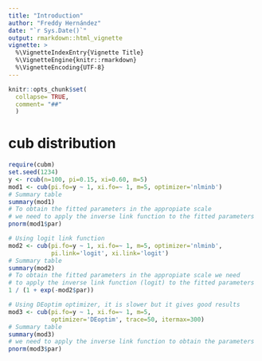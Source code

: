 ```yaml
---
title: "Introduction"
author: "Freddy Hernández"
date: "`r Sys.Date()`"
output: rmarkdown::html_vignette
vignette: >
  %\VignetteIndexEntry{Vignette Title}
  %\VignetteEngine{knitr::rmarkdown}
  %\VignetteEncoding{UTF-8}
---
```


```r
knitr::opts_chunk$set(
  collapse= TRUE,
  comment= "##"
  )
```

# cub distribution

```r
require(cubm)
set.seed(1234)
y <- rcub(n=100, pi=0.15, xi=0.60, m=5)
mod1 <- cub(pi.fo=y ~ 1, xi.fo=~ 1, m=5, optimizer='nlminb')
# Summary table
summary(mod1)
# To obtain the fitted parameters in the appropiate scale
# we need to apply the inverse link function to the fitted parameters
pnorm(mod1$par)

# Using logit link function
mod2 <- cub(pi.fo=y ~ 1, xi.fo=~ 1, m=5, optimizer='nlminb',
            pi.link='logit', xi.link='logit')
# Summary table
summary(mod2)
# To obtain the fitted parameters in the appropiate scale we need
# to apply the inverse link function (logit) to the fitted parameters
1 / (1 + exp(-mod2$par))

# Using DEoptim optimizer, it is slower but it gives good results
mod3 <- cub(pi.fo=y ~ 1, xi.fo=~ 1, m=5,
            optimizer='DEoptim', trace=50, itermax=300)
# Summary table
summary(mod3)
# we need to apply the inverse link function to obtain the parameters
pnorm(mod3$par)
```


